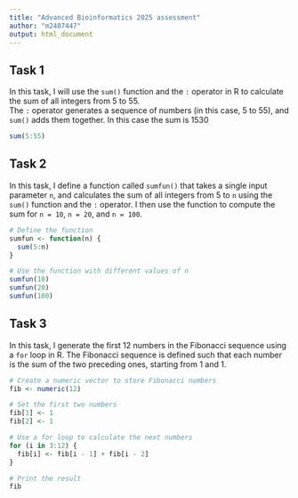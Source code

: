 ```yaml
---
title: "Advanced Bioinformatics 2025 assessment"
author: "m2407447"
output: html_document
---
```

## Task 1

In this task, I will use the `sum()` function and the `:` operator in R to calculate the sum of all integers from 5 to 55.  
The `:` operator generates a sequence of numbers (in this case, 5 to 55), and `sum()` adds them together. In this case the sum is 1530

```r
sum(5:55)
```
## Task 2

In this task, I define a function called `sumfun()` that takes a single input parameter `n`, and calculates the sum of all integers from 5 to `n` using the `sum()` function and the `:` operator. I then use the function to compute the sum for `n = 10`, `n = 20`, and `n = 100`.

```r
# Define the function
sumfun <- function(n) {
  sum(5:n)
}
```

```r
# Use the function with different values of n
sumfun(10)
sumfun(20)
sumfun(100)

```
## Task 3

In this task, I generate the first 12 numbers in the Fibonacci sequence using a `for` loop in R. The Fibonacci sequence is defined such that each number is the sum of the two preceding ones, starting from 1 and 1.

```r
# Create a numeric vector to store Fibonacci numbers
fib <- numeric(12)

# Set the first two numbers
fib[1] <- 1
fib[2] <- 1

# Use a for loop to calculate the next numbers
for (i in 3:12) {
  fib[i] <- fib[i - 1] + fib[i - 2]
}

# Print the result
fib
```



